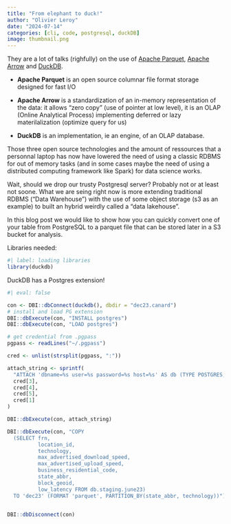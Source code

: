 ```yaml
---
title: "From elephant to duck!"
author: "Olivier Leroy"
date: "2024-07-14"
categories: [cli, code, postgresql, duckDB]
image: thumbnail.png
---
```


<!-- maybe the first part is not needed --> 

They are a lot of talks (righfully) on the use of [Apache Parquet](https://parquet.apache.org/), [Apache Arrow](https://arrow.apache.org/) and [DuckDB](https://duckdb.org/). 

- **Apache Parquet** is an open source columnar file format storage designed for fast I/O

- **Apache Arrow** is a standardization of an in-memory representation of the data: it allows "zero copy" (use of pointer at low level), it is an OLAP (Online Analytical Process) implementing deferred or lazy materilalization (optimize query for us)

- **DuckDB** is an implementation, ie an engine, of an OLAP database. 

Those three open source technologies and the amount of ressources that a personnal laptop has now have lowered the need of using a classic RDBMS for out of memory tasks (and in some cases maybe the need of using a distributed computing framework like Spark) for data science works. 

Wait, should we drop our trusty Postgresql server? Probably not or at least not soone.  What we are seing right now is more extending traditional RDBMS ("Data Warehouse") with the use of some object storage (s3 as an example) to built an hybrid weirdly called a "data lakehouse". 

In this blog post we would like to show how you can quickly convert one of your table from PostgreSQL to a parquet file that can be stored later in a S3 bucket for analysis. 


Libraries needed: 

```r
#| label: loading libraries 
library(duckdb)
```


DuckDB has a Postgres extension! 


```r
#| eval: false

con <- DBI::dbConnect(duckdb(), dbdir = "dec23.canard")
# install and load PG extension
DBI::dbExecute(con, "INSTALL postgres")
DBI::dbExecute(con, "LOAD postgres")

# get credential from .pgpass
pgpass <- readLines("~/.pgpass")

cred <- unlist(strsplit(pgpass, ":"))

attach_string <- sprintf(
  "ATTACH 'dbname=%s user=%s password=%s host=%s' AS db (TYPE POSTGRES, READ_ONLY)",
  cred[3],
  cred[4],
  cred[5],
  cred[1]
)

DBI::dbExecute(con, attach_string)

DBI::dbExecute(con, "COPY 
  (SELECT frn, 
          location_id, 
          technology, 
          max_advertised_download_speed,
          max_advertised_upload_speed,
          business_residential_code,
          state_abbr,
          block_geoid,
          low_latency FROM db.staging.june23)
  TO 'dec23' (FORMAT 'parquet', PARTITION_BY(state_abbr, technology))")


DBI::dbDisconnect(con)
```
